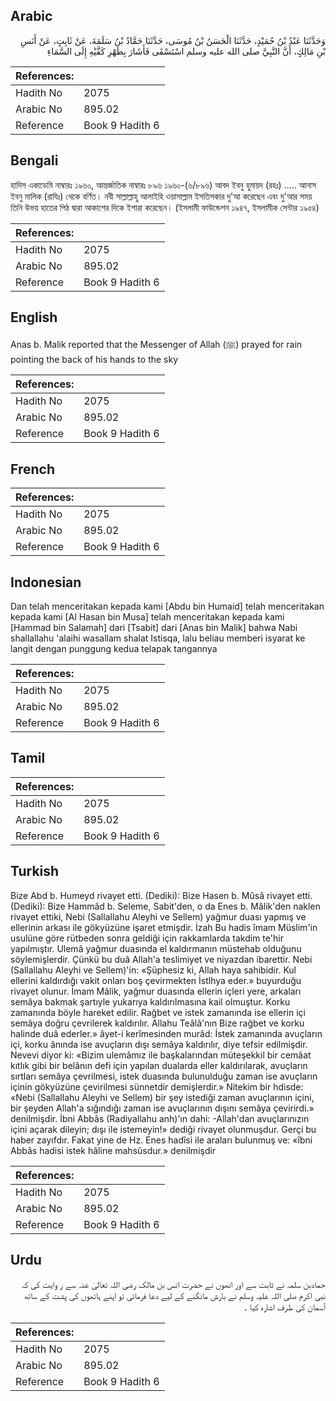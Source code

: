 ## Arabic


<div dir="rtl" lang="ar" style={{fontSize:'larger',backgroundColor:'#f8f9fa',padding:20}}>
وَحَدَّثَنَا عَبْدُ بْنُ حُمَيْدٍ، حَدَّثَنَا الْحَسَنُ بْنُ مُوسَى، حَدَّثَنَا حَمَّادُ بْنُ سَلَمَةَ، عَنْ ثَابِتٍ، عَنْ أَنَسِ بْنِ مَالِكٍ، أَنَّ النَّبِيَّ صلى الله عليه وسلم اسْتَسْقَى فَأَشَارَ بِظَهْرِ كَفَّيْهِ إِلَى السَّمَاءِ
</div>
<div style={{backgroundColor:'#f8f9fa',padding:20, marginBottom: 10}}><table> <thead> <tr> <th>References:</th> <th></th> </tr> </thead> <tbody><tr><td>Hadith No</td><td>2075</td></tr><tr><td>Arabic No</td><td>895.02</td></tr><tr><td>Reference</td><td>Book 9 Hadith 6</td></tr></tbody></table></div>

## Bengali


<div dir="ltr" lang="bn" style={{fontSize:'larger',backgroundColor:'#f8f9fa',padding:20}}>
হাদিস একাডেমি নাম্বারঃ ১৯৬০, আন্তর্জাতিক নাম্বারঃ ৮৯৬ ১৯৬০-(৬/৮৯৬) আবদ ইবনু হুমায়দ (রহঃ) ..... আনাস ইবনু মালিক (রাযিঃ) থেকে বর্ণিত। নবী সাল্লাল্লাহু আলাইহি ওয়াসাল্লাম ইসতিসকার দু'আ করেছেন এবং দু'আর সময় তিনি উভয় হাতের পিঠ দ্বারা আকাশের দিকে ইশারা করেছেন। (ইসলামী ফাউন্ডেশন ১৯৪৭, ইসলামীক সেন্টার ১৯৫৪)
</div>
<div style={{backgroundColor:'#f8f9fa',padding:20, marginBottom: 10}}><table> <thead> <tr> <th>References:</th> <th></th> </tr> </thead> <tbody><tr><td>Hadith No</td><td>2075</td></tr><tr><td>Arabic No</td><td>895.02</td></tr><tr><td>Reference</td><td>Book 9 Hadith 6</td></tr></tbody></table></div>

## English


<div dir="ltr" lang="en" style={{fontSize:'larger',backgroundColor:'#f8f9fa',padding:20}}>
Anas b. Malik reported that the Messenger of Allah (ﷺ) prayed for rain pointing the back of his hands to the sky
</div>
<div style={{backgroundColor:'#f8f9fa',padding:20, marginBottom: 10}}><table> <thead> <tr> <th>References:</th> <th></th> </tr> </thead> <tbody><tr><td>Hadith No</td><td>2075</td></tr><tr><td>Arabic No</td><td>895.02</td></tr><tr><td>Reference</td><td>Book 9 Hadith 6</td></tr></tbody></table></div>

## French


<div dir="ltr" lang="fr" style={{fontSize:'larger',backgroundColor:'#f8f9fa',padding:20}}>

</div>
<div style={{backgroundColor:'#f8f9fa',padding:20, marginBottom: 10}}><table> <thead> <tr> <th>References:</th> <th></th> </tr> </thead> <tbody><tr><td>Hadith No</td><td>2075</td></tr><tr><td>Arabic No</td><td>895.02</td></tr><tr><td>Reference</td><td>Book 9 Hadith 6</td></tr></tbody></table></div>

## Indonesian


<div dir="ltr" lang="id" style={{fontSize:'larger',backgroundColor:'#f8f9fa',padding:20}}>
Dan telah menceritakan kepada kami [Abdu bin Humaid] telah menceritakan kepada kami [Al Hasan bin Musa] telah menceritakan kepada kami [Hammad bin Salamah] dari [Tsabit] dari [Anas bin Malik] bahwa Nabi shallallahu 'alaihi wasallam shalat Istisqa, lalu beliau memberi isyarat ke langit dengan punggung kedua telapak tangannya
</div>
<div style={{backgroundColor:'#f8f9fa',padding:20, marginBottom: 10}}><table> <thead> <tr> <th>References:</th> <th></th> </tr> </thead> <tbody><tr><td>Hadith No</td><td>2075</td></tr><tr><td>Arabic No</td><td>895.02</td></tr><tr><td>Reference</td><td>Book 9 Hadith 6</td></tr></tbody></table></div>

## Tamil


<div dir="ltr" lang="ta" style={{fontSize:'larger',backgroundColor:'#f8f9fa',padding:20}}>

</div>
<div style={{backgroundColor:'#f8f9fa',padding:20, marginBottom: 10}}><table> <thead> <tr> <th>References:</th> <th></th> </tr> </thead> <tbody><tr><td>Hadith No</td><td>2075</td></tr><tr><td>Arabic No</td><td>895.02</td></tr><tr><td>Reference</td><td>Book 9 Hadith 6</td></tr></tbody></table></div>

## Turkish


<div dir="ltr" lang="tr" style={{fontSize:'larger',backgroundColor:'#f8f9fa',padding:20}}>
Bize Abd b. Humeyd rivayet etti. (Dediki): Bize Hasen b. Mûsâ rivayet etti. (Dediki): Bize Hammâd b. Seleme, Sabit'den, o da Enes b. Mâlik'den naklen rivayet ettiki, Nebi (Sallallahu Aleyhi ve Sellem) yağmur duası yapmış ve ellerinin arkası ile gökyüzüne işaret etmişdir. İzah Bu hadis îmam Müslim'in usulüne göre rütbeden sonra geldiği için rakkamlarda takdim te'hir yapılmıştır. Ulemâ yağmur duasında el kaldırmanın müstehab olduğunu söylemişlerdir. Çünkü bu duâ Allah'a teslimiyet ve niyazdan ibarettir. Nebi (Sallallahu Aleyhi ve Sellem)'in: «Şüphesiz ki, Allah haya sahibidir. Kul ellerini kaldırdığı vakit onları boş çevirmekten İstlhya eder.» buyurduğu rivayet olunur. İmam Mâlik, yağmur duasında ellerin içleri yere, arkaları semâya bakmak şartıyle yukarıya kaldırılmasına kail olmuştur. Korku zamanında böyle hareket edilir. Rağbet ve istek zamanında ise ellerin içi semâya doğru çevrilerek kaldırılır. Allahu Teâlâ'nın Bize rağbet ve korku halinde duâ ederler.» âyet-i kerîmesinden murâd: İstek zamanında avuçların içi, korku ânında ise avuçların dışı semâya kaldırılır, diye tefsir edilmişdir. Nevevi diyor ki: «Bizim ulemâmız ile başkalarından müteşekkil bir cemâat kıtlık gibi bir belânın defi için yapılan dualarda eller kaldırılarak, avuçların sırtları semâya çevrilmesi, istek duasında bulunulduğu zaman ise avuçların içinin gökyüzüne çevirilmesi sünnetdir demişlerdir.» Nitekim bir hdisde: «Nebi (Sallallahu Aleyhi ve Sellem) bir şey istediği zaman avuçlarının içini, bir şeyden Allah'a sığındığı zaman ise avuçlarının dışını semâya çevirirdi.» denilmişdir. İbni Abbâs (Radiyallahu anh)'ın dahi: -Allah'dan avuçlarınızın içini açarak dileyin; dışı ile istemeyin!» dediği rivayet olunmuşdur. Gerçi bu haber zayıfdır. Fakat yine de Hz. Enes hadîsi ile araları bulunmuş ve: «îbni Abbâs hadisi istek hâline mahsûsdur.» denilmişdir
</div>
<div style={{backgroundColor:'#f8f9fa',padding:20, marginBottom: 10}}><table> <thead> <tr> <th>References:</th> <th></th> </tr> </thead> <tbody><tr><td>Hadith No</td><td>2075</td></tr><tr><td>Arabic No</td><td>895.02</td></tr><tr><td>Reference</td><td>Book 9 Hadith 6</td></tr></tbody></table></div>

## Urdu


<div dir="rtl" lang="ur" style={{fontSize:'larger',backgroundColor:'#f8f9fa',padding:20}}>
حمادبن سلمہ نے ثابت سے اور انھوں نے حضرت انس بن مالک رضی اللہ تعالیٰ عنہ سے ر وایت کی کہ نبی اکرم صلی اللہ علیہ وسلم نے بارش مانگنے کے لیے دعا فرمائی تو اپنے ہاتھوں کی پشت کے ساتھ آسمان کی طرف اشارہ کیا ۔
</div>
<div style={{backgroundColor:'#f8f9fa',padding:20, marginBottom: 10}}><table> <thead> <tr> <th>References:</th> <th></th> </tr> </thead> <tbody><tr><td>Hadith No</td><td>2075</td></tr><tr><td>Arabic No</td><td>895.02</td></tr><tr><td>Reference</td><td>Book 9 Hadith 6</td></tr></tbody></table></div>